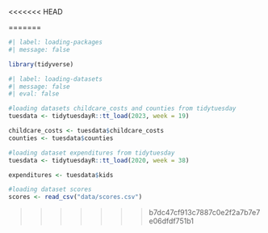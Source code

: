 <<<<<<< HEAD

=======
```r
#| label: loading-packages
#| message: false 

library(tidyverse)

```

```r
#| label: loading-datasets
#| message: false
#| eval: false

#loading datasets childcare_costs and counties from tidytuesday
tuesdata <- tidytuesdayR::tt_load(2023, week = 19)

childcare_costs <- tuesdata$childcare_costs
counties <- tuesdata$counties

#loading dataset expenditures from tidytuesday
tuesdata <- tidytuesdayR::tt_load(2020, week = 38)

expenditures <- tuesdata$kids

#loading dataset scores
scores <- read_csv("data/scores.csv")
```
>>>>>>> b7dc47cf913c7887c0e2f2a7b7e7e06dfdf751b1
